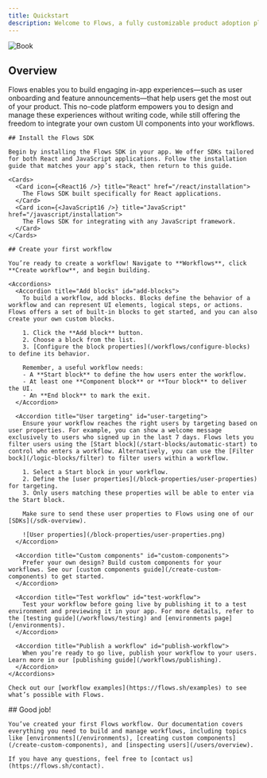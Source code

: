 ```yaml
---
title: Quickstart
description: Welcome to Flows, a fully customizable product adoption platform for modern companies building onboarding and user engagement experiences.
---
```



![Book](/quick-start.png)

## Overview

Flows enables you to build engaging in-app experiences—such as user onboarding and feature announcements—that help users get the most out of your product. This no-code platform empowers you to design and manage these experiences without writing code, while still offering the freedom to integrate your own custom UI components into your workflows.

<Steps>

  <Step>
  
    ## Install the Flows SDK

    Begin by installing the Flows SDK in your app. We offer SDKs tailored for both React and JavaScript applications. Follow the installation guide that matches your app’s stack, then return to this guide.

    <Cards>
      <Card icon={<React16 />} title="React" href="/react/installation">
        The Flows SDK built specifically for React applications.
      </Card>
      <Card icon={<JavaScript16 />} title="JavaScript" href="/javascript/installation">
        The Flows SDK for integrating with any JavaScript framework.
      </Card>
    </Cards>

  </Step>

  <Step>

    ## Create your first workflow

    You’re ready to create a workflow! Navigate to **Workflows**, click **Create workflow**, and begin building.

    <Accordions>
      <Accordion title="Add blocks" id="add-blocks">
        To build a workflow, add blocks. Blocks define the behavior of a workflow and can represent UI elements, logical steps, or actions. Flows offers a set of built-in blocks to get started, and you can also create your own custom blocks.

        1. Click the **Add block** button.
        2. Choose a block from the list.
        3. [Configure the block properties](/workflows/configure-blocks) to define its behavior.

        Remember, a useful workflow needs:
        - A **Start block** to define the how users enter the workflow.
        - At least one **Component block** or **Tour block** to deliver the UI.
        - An **End block** to mark the exit.
      </Accordion>

      <Accordion title="User targeting" id="user-targeting">
        Ensure your workflow reaches the right users by targeting based on user properties. For example, you can show a welcome message exclusively to users who signed up in the last 7 days. Flows lets you filter users using the [Start block](/start-blocks/automatic-start) to control who enters a workflow. Alternatively, you can use the [Filter bock](/logic-blocks/filter) to filter users within a workflow.

        1. Select a Start block in your workflow.
        2. Define the [user properties](/block-properties/user-properties) for targeting.
        3. Only users matching these properties will be able to enter via the Start block.

        Make sure to send these user properties to Flows using one of our [SDKs](/sdk-overview).

        ![User properties](/block-properties/user-properties.png)
      </Accordion>

      <Accordion title="Custom components" id="custom-components">
        Prefer your own design? Build custom components for your workflows. See our [custom components guide](/create-custom-components) to get started.
      </Accordion>

      <Accordion title="Test workflow" id="test-workflow">
        Test your workflow before going live by publishing it to a test environment and previewing it in your app. For more details, refer to the [testing guide](/workflows/testing) and [environments page](/environments).
      </Accordion>

      <Accordion title="Publish a workflow" id="publish-workflow">
        When you’re ready to go live, publish your workflow to your users. Learn more in our [publishing guide](/workflows/publishing).
      </Accordion>
    </Accordions>

    Check out our [workflow examples](https://flows.sh/examples) to see what’s possible with Flows.

  </Step>

  <Step>
    ## Good job!

    You’ve created your first Flows workflow. Our documentation covers everything you need to build and manage workflows, including topics like [environments](/environments), [creating custom components](/create-custom-components), and [inspecting users](/users/overview).

    If you have any questions, feel free to [contact us](https://flows.sh/contact).

  </Step>
</Steps>
